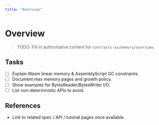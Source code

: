 ```yaml
---
title: "Overview"
---
```


# Overview

> TODO: Fill in authoritative content for `contracts-as/memory/overview`.

## Tasks
- [ ] Explain Wasm linear memory & AssemblyScript GC constraints.
- [ ] Document max memory pages and growth policy.
- [ ] Show examples for BytesReader/BytesWriter I/O.
- [ ] List non-deterministic APIs to avoid.

## References
- Link to related spec / API / tutorial pages once available.

